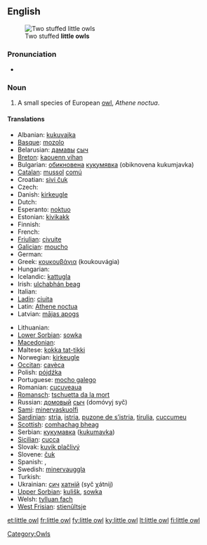 {{wikipedia}}
==English==
[[Image:Kirkeugle.jpg|thumb|Two stuffed '''little owls''']]

===Pronunciation===
* {{IPA|/'lɪtəl ɑʊl/}}

===Noun===
{{en-noun|sg=[[little]] [[owl]]}}

# A small species of European [[owl]], ''Athene noctua''.

====Translations====
{{trans-top|species of owl}}
* Albanian: [[kukuvajka]]
* [[Basque]]: [[mozolo]]
* Belarusian: [[дамавы]] [[сыч]]
* [[Breton]]: [[kaouenn vihan]]
* Bulgarian: [[обикновена]] [[кукумявка]] (obiknovena kukumjavka)
* [[Catalan]]: [[mussol]] [[comú]]
* Croatian: [[sivi čuk]]
* Czech: {{t-|cs|sýček|m}}
* Danish: [[kirkeugle]]
* Dutch: {{t+|nl|steenuil|m}}
* Esperanto: [[noktuo]]
* Estonian: [[kivikakk]]
* Finnish: {{t+|fi|minervanpöllö}}
* French: {{t+|fr|chevêche|f}}
* [[Friulian]]: [[civuite]]
* [[Galician]]: [[moucho]]
* German: {{t+|de|Steinkauz|m}}
* Greek: [[κουκουβάγια]] (koukouvágia) {{f}}
* Hungarian: {{t+|hu|kuvik}}
* Icelandic: [[kattugla]]
* Irish: [[ulchabhán beag]]
* Italian: {{t+|it|civetta|f}}
* [[Ladin]]: [[ciuita]]
* Latin: [[Athene noctua]] {{f}}
* Latvian: [[mājas apogs]]
{{trans-mid}}
* Lithuanian: {{t+|lt|pelėdikė|xs=Lithuanian}}
* [[Lower Sorbian]]: [[sowka]]
* [[Macedonian]]: {{t|mk|кукумјавка|f|tr=kukumjávka}}
* Maltese: [[kokka tat-tikki]]
* Norwegian: [[kirkeugle]]
* [[Occitan]]: [[cavèca]]
* Polish: [[pójdźka]] {{f}}
* Portuguese: [[mocho galego]] {{m}}
* Romanian: [[cucuveaua]]
* [[Romansch]]: [[tschuetta da la mort]]
* Russian: [[домовый]] [[сыч]] (domóvyj syč) {{m}}
* [[Sami]]: [[minervaskuolfi]]
* [[Sardinian]]: [[stria]], [[istria]], [[puzone de s’istria]], [[tirulia]], [[cuccumeu]]
* [[Scottish]]: [[comhachag bheag]]
* Serbian: [[кукумавка]] ([[kukumavka]])
* [[Sicilian]]: [[cucca]] {{f}}
* Slovak: [[kuvik plačlivý]]
* Slovene: [[čuk]]
* Spanish: {{t|es|mochuelo europeo|m}},  {{t|es|mochuelo común|m}}
* Swedish: [[minervauggla]]
* Turkish: {{t+|tr|kukumav}}
* Ukrainian: [[сич]] [[хатній]] (syč χátnij)
* [[Upper Sorbian]]: [[kulišk]], [[sowka]]
* Welsh: [[tylluan fach]]
* [[West Frisian]]: [[stienûltsje]]
{{trans-bottom}}

[[Category:Owls]]

[[et:little owl]]
[[fr:little owl]]
[[fy:little owl]]
[[ky:little owl]]
[[lt:little owl]]
[[fi:little owl]]